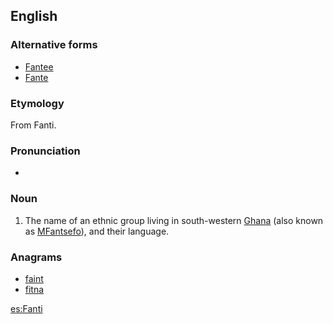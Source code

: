 ==English==
{{wikipedia}}

===Alternative forms===
* [[Fantee]]
* [[Fante]]

===Etymology===
From Fanti.

===Pronunciation===
* {{IPA|/ˈfænti/}}

===Noun===
{{en-noun}}

# The name of an ethnic group living in south-western [[Ghana]] (also known as [[MFantsefo]]), and their language.

===Anagrams===
* [[faint#English|faint]]
* [[fitna#English|fitna]]

[[es:Fanti]]